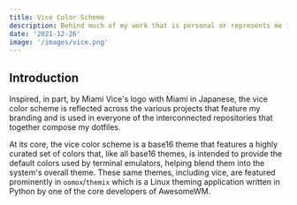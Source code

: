 ```yaml
---
title: Vice Color Scheme
description: Behind much of my work that is personal or represents me in some way, I use a color scheme I designed for base16. This is a description of what it is and why I even went through the trouble of perfecting it.
date: '2021-12-26'
image: '/images/vice.png'
---
```


## Introduction

Inspired, in part, by Miami Vice's logo with Miami in Japanese, the vice color scheme is reflected across the various projects that feature my branding and is used in everyone of the interconnected repositories that together compose my dotfiles.

At its core, the vice color scheme is a base16 theme that features a highly curated set of colors that, like all base16 themes, is intended to provide the default colors used by terminal emulators, helping blend them into the system's overall theme. These same themes, including vice, are featured prominently in `oomox`/`themix` which is a Linux theming application written in Python by one of the core developers of AwesomeWM.
